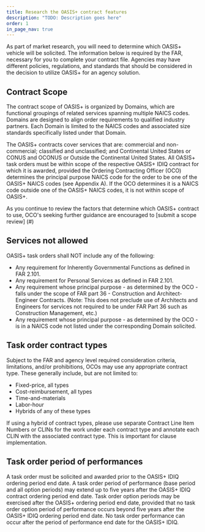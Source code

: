 ```yaml
---
title: Research the OASIS+ contract features
description: "TODO: Description goes here"
order: 1
in_page_nav: true
---
```


As part of market research, you will need to determine which OASIS+ vehicle will be solicited. The information below is required by the FAR, necessary for you to complete your contract file.  Agencies may have different policies, regulations, and standards that should be considered in the decision to utilize OASIS+ for an agency solution. 

## Contract Scope

The contract scope of OASIS+ is organized by Domains, which are functional groupings of related services spanning multiple NAICS codes. Domains are designed to align order requirements to qualified industry partners. Each Domain is limited to the NAICS codes and associated size standards specifically listed under that Domain. 

The OASIS+ contracts cover services that are: commercial and non-commercial; classified and unclassified; and Continental United States or CONUS and OCONUS or Outside the Continental United States. All OASIS+ task orders must be within scope of the respective OASIS+ IDIQ contract for which it is awarded, provided the Ordering Contracting Officer (OCO) determines the principal purpose NAICS code for the order to be one of the OASIS+ NAICS codes (see Appendix A). If the OCO determines it is a NAICS code outside one of the OASIS+ NAICS codes, it is not within scope of OASIS+.

As you continue to review the factors that determine which OASIS+ contract to use, OCO's seeking further guidance are encouraged to [submit a scope review] (#)

## Services not allowed

OASIS+ task orders shall NOT include any of the following:

- Any requirement for Inherently Governmental Functions as defined in FAR 2.101.
- Any requirement for Personal Services as defined in FAR 2.101.
- Any requirement whose principal purpose - as determined by the OCO - falls under the scope of FAR part 36 - Construction and Architect-Engineer Contracts. (Note: This does not preclude use of Architects and Engineers for services not required to be under FAR Part 36 such as Construction Management, etc.)
- Any requirement whose principal purpose - as determined by the OCO - is in a NAICS code not listed under the corresponding Domain solicited. 

## Task order contract types

Subject to the FAR and agency level required consideration criteria, limitations, and/or prohibitions, OCOs may use any appropriate contract type. These generally include, but are not limited to:
- Fixed-price, all types
- Cost-reimbursement, all types
- Time-and-materials
- Labor-hour
- Hybrids of any of these types

If using a hybrid of contract types, please use separate Contract Line Item Numbers or CLINs for the work under each contract type and annotate each CLIN with the associated contract type. This is important for clause implementation.

## Task order period of performances

A task order must be solicited and awarded prior to the OASIS+ IDIQ ordering period end date. A task order period of performance (base period and all option periods) may extend up to five years after the OASIS+ IDIQ contract ordering period end date. Task order option periods may be exercised after the OASIS+ ordering period end date, provided that no task order option period of performance occurs beyond five years after the OASIS+ IDIQ ordering period end date. No task order performance can occur after the period of performance end date for the OASIS+ IDIQ.
